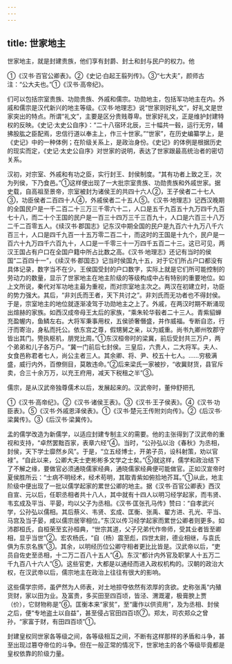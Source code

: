 ```yaml
---
---
---
```

title: 世家地主
---



世家地主，就是封建贵族，他们享有封爵、封土和封与民户的权力。他

①《汉书·百官公卿表》。②《史记·白起王翦列传》。③“七大夫”，颜师古注：“公大夫也。”①《汉书·高帝纪》。

们可以包括宗室贵族、功勋贵族、外戚和儒宗。功勋地主，包括军功地主在内。外戚和儒宗是汉代新兴的地主等级。《汉书·地理志》说“世家则好礼文”，好礼文是世家突出的特点。所谓“礼文”，主要是区分贵贱尊卑。世家好礼文，正是维护封建特权的反映。《史记·太史公自序》：“二十八宿环北辰，三十幅共一毂，运行无穷，辅拂股肱之臣配焉，忠信行道以奉主上，作三十世家。”“世家”，在历史编纂学上，是《史记》中的一种体例；在阶级关系上，是政治身份。《史记》的体例是根据历史的现实而定，《史记·太史公自序》对世家的说明，表达了世家跟最高统治者的密切关系。

汉初，对宗室、外戚和有功之臣，实行封王、封侯制度。“其有功者上致之王，次为列侯，下乃食邑。”①这样便出现了一大批宗室贵族、功勋贵族和外戚世家。据史载，自高祖至景帝，宗室被封为诸侯王的共四十六人②，王子侯者二十七人③，功臣侯者二百四十人④，外戚侯者二十五人⑤。《汉书·地理志》记西汉晚期的全国民户是一千二百二十三万三千零六十二，人口是五千九百五十九万四千九百七十八，而二十个王国的民户是一百三十四万三千三百九十，人口是六百三十八万二千二百零五人。《续汉书·郡国志》记东汉中期全国的民户是九百六十九万八千六百三十，人口是四千九百一十五万零二百二十，而这时的王国是十九个，民户是一百六十九万四千六百九十，人口是一千零三十一万四千五百二十三。这已可见，两汉王国占有户口在全国户籍中所占比数之高。《汉书·地理志》还记有当时的侯国“二百四十一”，《续汉书·郡国志》记当时侯国九十五，对于它们所占户口都没有具体记录，数字当不在少。王侯国受封的户口数字，实际上就是它们所可能控制的劳动力的数量，显示了世家地主在地主阶级的等级构成中占有特别的重要地位。如上文所说，秦代对军功地主最为重视，而对宗室地主次之。两汉在初建立时，功臣的势力强大。其后，“非刘氏而王者，天下共讨之”。非刘氏而无功者也不得封侯。于是，宗室地主的地位就逐渐凌驾于功勋地主之上了。外戚，在两汉时期不断涌现出煊赫的家族。如西汉成帝母王太后的家族，“乘朱轮华毂者二十三人。青紫貂蝉充盈幄内，鱼鳞左右。大将军秉事用权，五侯骄奢僭盛，并作威福。专断自恣，行汙而寄治，身私而托公。依东宫之尊，假甥舅之亲，以为威重。尚书九卿州牧郡守皆出其门。筦执枢机，朋党比周。”①东汉桓帝时的梁冀，前后受封共三万户，两个弟弟和儿子各万户。“冀一门前后七封侯。三皇后，六贵人，二大将军。夫人、女食邑称君者七人，尚公主者三人。其余卿、将、尹、校五十七人。……穷极满盛，威行内外，百僚侧目，莫敢违命。”②后来梁氏一家被抄，“收冀财货，县官斥卖，合三十余万万，以充王府用，减天下税租之半”③。

儒宗，是从汉武帝独尊儒术以后，发展起来的。汉武帝时，董仲舒把孔

①《汉书·高帝纪》。②《汉书·诸侯王表》。③《汉书·王子侯表》。④《汉书·功臣表》。⑤《汉书·外戚恩泽侯表》。①《汉书·楚元王传附刘向传》。②《后汉书·梁冀传》。③《后汉书·梁冀传》。

孟的儒学改造为新儒学，以适应封建专制主义的需要。他的主张得到了汉武帝的重视和支持，“卓然罢黜百家，表章六经”④。当时，“公孙弘以治《春秋》为丞相，封侯，天下学士靡然乡风”。于是，“立五经博士，开弟子员，设科射策，劝以官禄”。“自此以来，公卿大夫士吏彬彬多文学之士矣。”⑤就这样，儒学和政治结下了不解之缘，要做官必须通晓儒家经典，通晓儒家经典便可能做官。正如汉宣帝时夏侯胜所云：“士病不明经术，经术苟明，其取青紫如俯拾地芥耳。”①从此，地主阶级中便出现了一批以儒学起家的累世公卿的地主。据《汉书·百官公卿表》西汉自宣、元以后，任职丞相者共十八人，其中就有十四人以明习经学起家，而韦贤、韦玄成及平当、平晏，均以父子为丞相。《汉书·匡张孔马传》赞曰：“自孝武兴学，公孙弘以儒相。其后蔡义、韦贤、玄成、匡衡、张禹、翟方进、孔光、平当、马宫及当子晏，咸以儒宗居宰相位。”东汉以传习经学起家而累世公卿者则更多。如沛郡桓氏，自桓荣至玄孙桓典，“世宗其道，父子兄弟代作帝师，受其业者皆至卿相，显乎当世”②。宏农杨氏，“自（杨）震至彪，四世太尉，德业相继，与袁氏俱为东京名族”③。其余，以明经历位公卿守相者更比比皆是。汉武帝以后，“吏员自佐史至丞相，十二万二百八十五人”④。东汉“都计内外官及职掌人十五万二千九百八十六人”⑤。这些官吏，大都是以通经而进入政权机构的。汉朝的政治大权，在汉武帝以后，儒宗地主在政治上往往有很大的影响。

这些儒学宗师，虽俨然为人师表，对土地掠夺依然有浓厚的贪欲。史称张禹“内殖货财，家以田为业。及富贵，多买田至四百顷，皆泾、渭溉灌，极膏腴上贾（价），它财物称是”⑥。匡衡本来“家贫”，至“庸作以供资用”，及为丞相、封侯之后，便“专地盗土以自益”，甚至侵占官田四百顷⑦。郑太，司农郑众之曾孙，“家富于财，有田四百顷”①。

封建皇权同世家各等级之间，各等级相互之间，不断有这样那样的矛盾和斗争，甚至出现过篡夺帝位的斗争。但在一般正常的情况下，世家地主的各个等级毕竟都是皇权依靠的阶级力量。